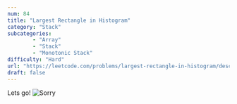 ```yaml
---
num: 84
title: "Largest Rectangle in Histogram"
category: "Stack"
subcategories: 
        - "Array"
        - "Stack"
        - "Monotonic Stack"
difficulty: "Hard"
url: "https://leetcode.com/problems/largest-rectangle-in-histogram/description/"
draft: false
---
```


Lets go!
![Sorry](cat-cute.gif)

<script src="https://giscus.app/client.js"
        data-repo="Obito-git/kernox_web"
        data-repo-id="R_kgDONwcq4A"
        data-category="Q&A"
        data-category-id="DIC_kwDONwcq4M4Cma-O"
        data-mapping="pathname"
        data-strict="0"
        data-reactions-enabled="1"
        data-emit-metadata="0"
        data-input-position="bottom"
        data-theme="transparent_dark"
        data-lang="en"
        crossorigin="anonymous"
        async>
</script>
